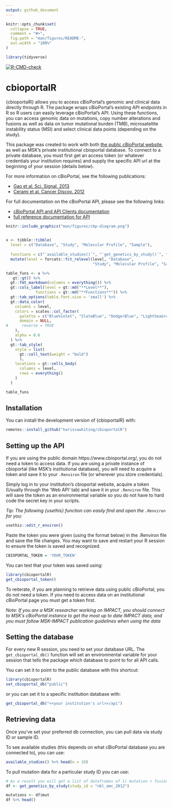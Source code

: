 ```yaml
---
output: github_document
---
```


<!-- README.md is generated from README.Rmd. Please edit that file -->

  
```r
knitr::opts_chunk$set(
  collapse = TRUE,
  comment = "#>",
  fig.path = "man/figures/README-",
  out.width = "100%"
)

library(tidyverse)
```

<!-- badges: start -->
  [![R-CMD-check](https://github.com/karissawhiting/cbioportalR/workflows/R-CMD-check/badge.svg)](https://github.com/karissawhiting/cbioportalR/actions)
<!-- badges: end -->

# cbioportalR

{cbioportalR} allows you to access cBioPortal's genomic and clinical data directly through R. The package wraps cBioPortal's existing API endpoints in R so R users can easily leverage cBioPortal's API. Using these functions, you can access genomic data on mutations, copy number alterations and fusions as well as data on tumor mutational burden (TMB), microsatellite instability status (MSI) and select clinical data points (depending on the study). 

This package was created to work with both [the public cBioPortal website](https://www.cbioportal.org/), as well as MSK's private institutional cbioportal database. To connect to a private database, you must first get an access token (or whatever credentials your institution requires) and supply the specific API url at the beginning of your session (details below). 

For more information on cBioPortal, see the following publications:

- [Gao et al. Sci. Signal. 2013](https://pubmed.ncbi.nlm.nih.gov/23550210/)
- [ Cerami et al. Cancer Discov. 2012](https://cancerdiscovery.aacrjournals.org/content/2/5/401.abstract)

For full documentation on the cBioPortal API, please see the following links:

- [cBioPortal API and API Clients documentation](https://docs.cbioportal.org/6.-web-api-and-clients/api-and-api-clients)
- [full reference documentation for API](https://www.cbioportal.org/api/swagger-ui.html#/)

```r

knitr::include_graphics("man/figures/cbp-diagram.png")
 

```

```r
x <- tibble::tibble(
  level = c("Database", "Study", "Molecular Profile", "Sample"),
  
  functions = c("`available_studies()`", "`get_genetics_by_study()`", "`get_genetics_by_study()`", "`get_genetics_by_sample`")) %>%
  mutate(level = forcats::fct_relevel(level, "Database",
                                      "Study", "Molecular Profile", "Sample"))

table_funs <- x %>%
   gt::gt() %>%
  gt::fmt_markdown(columns = everything()) %>%
  gt::cols_label(level = gt::md("**Level**"),
             functions = gt::md("**Functions**")) %>%
  gt::tab_options(table.font.size = 'small') %>%
  gt::data_color(
    columns = level,
    colors = scales::col_factor(
      palette = c("BlueViolet", "SlateBlue", "DodgerBlue", "LightSeaGreen", "SandyBrown"),
      domain = NULL,
#      reverse = TRUE
    ),
    alpha = 0.6
  ) %>%
  gt::tab_style(
    style = list(
      gt::cell_text(weight = "bold")
      ),
    locations = gt::cells_body(
      columns = level,
      rows = everything()
    )
  )

table_funs

```




## Installation

You can install the development version of {cbioportalR} with:

```r
remotes::install_github("karissawhiting/cbioportalR")
```


## Setting up the API

If you are using the public domain https://www.cbioportal.org/, you do not need a token to access data. If you are using a private instance of cbioportal (like MSK's institutional database), you will need to acquire a token and save it to your `.Renviron` file (or wherever you store credentials). 

Simply log in to your institution's cbioportal website, acquire a token (Usually through the 'Web API' tab) and save it in your `.Renviron` file. This will save the token as an environmental variable so you do not have to hard code the secret key in your scripts. 

*Tip: The following {usethis} function can easily find and open the `.Renviron` for you:*


```r
usethis::edit_r_environ()
```

Paste the token you were given (using the format below) in the .Renviron file and save the file changes. You may want to save and restart your R session to ensure the token is saved and recognized.

```r
CBIOPORTAL_TOKEN = 'YOUR_TOKEN'
```

You can test that your token was saved using:

```r
library(cbioportalR)
get_cbioportal_token()
```

To reiterate, if you are planning to retrieve data using public cBioPortal, you do not need a token. If you need to access data on an institutional cBioPortal page you must get a token first. 

*Note: If you are a MSK researcher working on IMPACT, you should connect to MSK's cBioPortal instance to get the most up to date IMPACT data, and you must follow MSK-IMPACT publication guidelines when using the data*

## Setting the database 

For every new R session, you need to set your database URL. The `get_cbioportal_db()` function will set an environmental variable for your session that tells the package which database to point to for all API calls. 

You can set it to point to the public database with this shortcut:

```r
library(cbioportalR)
set_cbioportal_db("public")
```

or you can set it to a specific institution database with:

```r
get_cbioportal_db("<<your institution's url>>/api")
```

## Retrieving data

Once you've set your preferred db connection, you can pull data via study ID or sample ID. 

To see available studies (this depends on what cBioPortal database you are connected to), you can use:

```r
available_studies() %>% head(n = 10)
```

To pull mutation data for a particular study ID you can use:

```r

# As a result you will get a list of dataframes of 1) mutation + fusion and 2) cna.
df <- get_genetics_by_study(study_id = "nbl_amc_2012")

mutations <- df$mut 
df %>% head()
```


